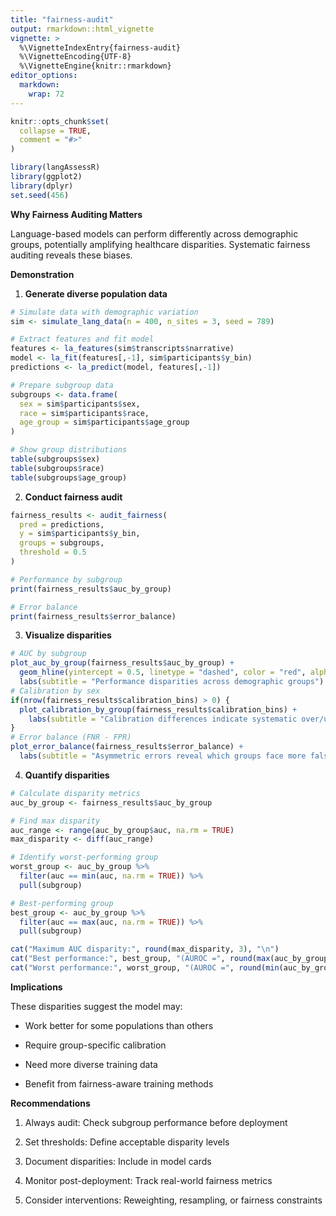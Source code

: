 ```yaml
---
title: "fairness-audit"
output: rmarkdown::html_vignette
vignette: >
  %\VignetteIndexEntry{fairness-audit}
  %\VignetteEncoding{UTF-8}
  %\VignetteEngine{knitr::rmarkdown}
editor_options: 
  markdown: 
    wrap: 72
---
```


```r
knitr::opts_chunk$set(
  collapse = TRUE,
  comment = "#>"
)
```

```r
library(langAssessR)
library(ggplot2)
library(dplyr)
set.seed(456)
```

**Why Fairness Auditing Matters**

Language-based models can perform differently across demographic groups,
potentially amplifying healthcare disparities. Systematic fairness
auditing reveals these biases.

**Demonstration**

1.  **Generate diverse population data**

```r
# Simulate data with demographic variation
sim <- simulate_lang_data(n = 400, n_sites = 3, seed = 789)

# Extract features and fit model
features <- la_features(sim$transcripts$narrative)
model <- la_fit(features[,-1], sim$participants$y_bin)
predictions <- la_predict(model, features[,-1])

# Prepare subgroup data
subgroups <- data.frame(
  sex = sim$participants$sex,
  race = sim$participants$race,
  age_group = sim$participants$age_group
)

# Show group distributions
table(subgroups$sex)
table(subgroups$race)
table(subgroups$age_group)
```

2.  **Conduct fairness audit**

```r
fairness_results <- audit_fairness(
  pred = predictions,
  y = sim$participants$y_bin,
  groups = subgroups,
  threshold = 0.5
)

# Performance by subgroup
print(fairness_results$auc_by_group)

# Error balance
print(fairness_results$error_balance)
```

3.  **Visualize disparities**

```r
# AUC by subgroup
plot_auc_by_group(fairness_results$auc_by_group) +
  geom_hline(yintercept = 0.5, linetype = "dashed", color = "red", alpha = 0.5) +
  labs(subtitle = "Performance disparities across demographic groups")
# Calibration by sex
if(nrow(fairness_results$calibration_bins) > 0) {
  plot_calibration_by_group(fairness_results$calibration_bins) +
    labs(subtitle = "Calibration differences indicate systematic over/under-prediction")
}
# Error balance (FNR - FPR)
plot_error_balance(fairness_results$error_balance) +
  labs(subtitle = "Asymmetric errors reveal which groups face more false negatives vs false positives")
```

4.  **Quantify disparities**

```r
# Calculate disparity metrics
auc_by_group <- fairness_results$auc_by_group

# Find max disparity
auc_range <- range(auc_by_group$auc, na.rm = TRUE)
max_disparity <- diff(auc_range)

# Identify worst-performing group
worst_group <- auc_by_group %>%
  filter(auc == min(auc, na.rm = TRUE)) %>%
  pull(subgroup)

# Best-performing group  
best_group <- auc_by_group %>%
  filter(auc == max(auc, na.rm = TRUE)) %>%
  pull(subgroup)

cat("Maximum AUC disparity:", round(max_disparity, 3), "\n")
cat("Best performance:", best_group, "(AUROC =", round(max(auc_by_group$auc, na.rm = TRUE), 3), ")\n")
cat("Worst performance:", worst_group, "(AUROC =", round(min(auc_by_group$auc, na.rm = TRUE), 3), ")\n")
```

**Implications**

These disparities suggest the model may:

-   Work better for some populations than others

-   Require group-specific calibration

-   Need more diverse training data

-   Benefit from fairness-aware training methods

**Recommendations**

1.  Always audit: Check subgroup performance before deployment

2.  Set thresholds: Define acceptable disparity levels

3.  Document disparities: Include in model cards

4.  Monitor post-deployment: Track real-world fairness metrics

5.  Consider interventions: Reweighting, resampling, or fairness
    constraints
